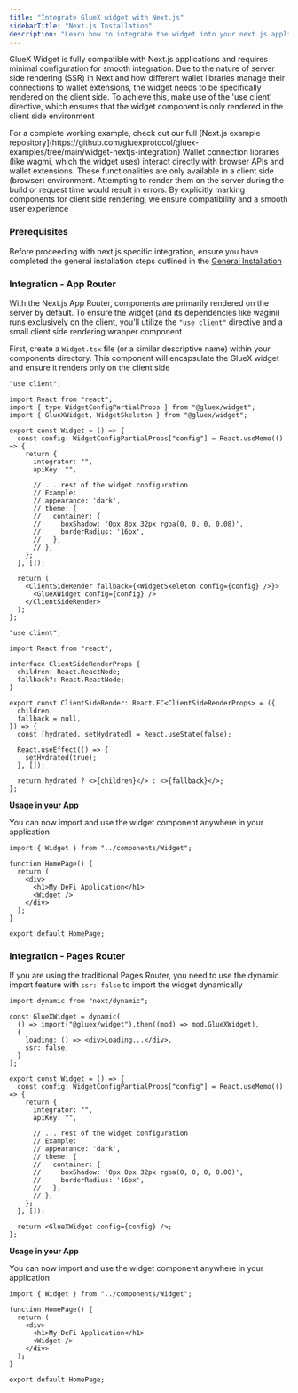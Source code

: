 ```yaml
---
title: "Integrate GlueX widget with Next.js"
sidebarTitle: "Next.js Installation"
description: "Learn how to integrate the widget into your next.js application enabling users to perform swaps, bridge assets, lend, stake, zap and swidge directly within the application"
---
```



GlueX Widget is fully compatible with Next.js applications and requires minimal configuration for smooth integration. Due to the nature of server side rendering (SSR) in Next and how different wallet libraries manage their connections to wallet extensions, the widget needs to be specifically rendered on the client side. To achieve this, make use of the 'use client' directive, which ensures that the widget component is only rendered in the client side environment

<Info>
  For a complete working example, check out our full [Next.js example
  repository](https://github.com/gluexprotocol/gluex-examples/tree/main/widget-nextjs-integration)
</Info>

<Accordion title="Why client side rendering?">
  Wallet connection libraries (like wagmi, which the widget uses) interact
  directly with browser APIs and wallet extensions. These functionalities are
  only available in a client side (browser) environment. Attempting to render
  them on the server during the build or request time would result in errors. By
  explicitly marking components for client side rendering, we ensure
  compatibility and a smooth user experience
</Accordion>

### Prerequisites

Before proceeding with next.js specific integration, ensure you have completed the general installation steps outlined in the [General Installation](/build-with-gluex/widget/integration/installing-the-widget)

### Integration - App Router

With the Next.js App Router, components are primarily rendered on the server by default. To ensure the widget (and its dependencies like wagmi) runs exclusively on the client, you'll utilize the `"use client"` directive and a small client side rendering wrapper component

First, create a `Widget.tsx` file (or a similar descriptive name) within your components directory. This component will encapsulate the GlueX widget and ensure it renders only on the client side

<CodeGroup>

```tsx Widget.tsx
"use client";

import React from "react";
import { type WidgetConfigPartialProps } from "@gluex/widget";
import { GlueXWidget, WidgetSkeleton } from "@gluex/widget";

export const Widget = () => {
  const config: WidgetConfigPartialProps["config"] = React.useMemo(() => {
    return {
      integrator: "",
      apiKey: "",

      // ... rest of the widget configuration
      // Example:
      // appearance: 'dark',
      // theme: {
      //   container: {
      //     boxShadow: '0px 8px 32px rgba(0, 0, 0, 0.08)',
      //     borderRadius: '16px',
      //   },
      // },
    };
  }, []);

  return (
    <ClientSideRender fallback={<WidgetSkeleton config={config} />}>
      <GlueXWidget config={config} />
    </ClientSideRender>
  );
};
```

```tsx ClientSideRender.tsx
"use client";

import React from "react";

interface ClientSideRenderProps {
  children: React.ReactNode;
  fallback?: React.ReactNode;
}

export const ClientSideRender: React.FC<ClientSideRenderProps> = ({
  children,
  fallback = null,
}) => {
  const [hydrated, setHydrated] = React.useState(false);

  React.useEffect(() => {
    setHydrated(true);
  }, []);

  return hydrated ? <>{children}</> : <>{fallback}</>;
};
```

</CodeGroup>

**Usage in your App**

You can now import and use the widget component anywhere in your application

```tsx app/page.tsx
import { Widget } from "../components/Widget";

function HomePage() {
  return (
    <div>
      <h1>My DeFi Application</h1>
      <Widget />
    </div>
  );
}

export default HomePage;
```

### Integration - Pages Router

If you are using the traditional Pages Router, you need to use the dynamic import feature with `ssr: false` to import the widget dynamically

<CodeGroup>

```tsx Widget.tsx
import dynamic from "next/dynamic";

const GlueXWidget = dynamic(
  () => import("@gluex/widget").then((mod) => mod.GlueXWidget),
  {
    loading: () => <div>Loading...</div>,
    ssr: false,
  }
);

export const Widget = () => {
  const config: WidgetConfigPartialProps["config"] = React.useMemo(() => {
    return {
      integrator: "",
      apiKey: "",

      // ... rest of the widget configuration
      // Example:
      // appearance: 'dark',
      // theme: {
      //   container: {
      //     boxShadow: '0px 8px 32px rgba(0, 0, 0, 0.08)',
      //     borderRadius: '16px',
      //   },
      // },
    };
  }, []);

  return <GlueXWidget config={config} />;
};
```

</CodeGroup>

**Usage in your App**

You can now import and use the widget component anywhere in your application

```tsx pages/index.tsx
import { Widget } from "../components/Widget";

function HomePage() {
  return (
    <div>
      <h1>My DeFi Application</h1>
      <Widget />
    </div>
  );
}

export default HomePage;
```

<ConfigurationAndCustomization />
